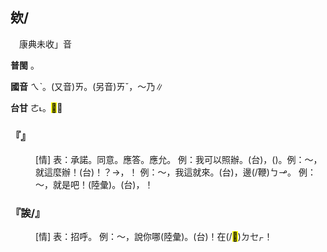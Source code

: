 
==欸/{{ruby|誒|ㄟˋ}}==

　康典未收{{ruby|「|ㄟˋ}}{{ruby|/|ㄝˋ}}」音

'''普閩''' {{ruby|(文)|ㄞ˪}}{{ruby|(白)|ㄜ˪}}。

'''國音''' <rt>ㄟˋ</rt>。(又音)<rt>ㄞ</rt>。(另音)<rt>ㄞˇ</rt>，～乃∥

'''台甘''' <rt>ㄜ˪</rt>。<mark>&#xf93c7;</mark>∥

    

==='''『{{ruby|欸|ㄟˋ}}{{ruby|/|ㄞ}}』'''===
: [情] 表：承諾。同意。應答。應允。 例：我可以照辦。(台){{ruby|<mark>&#xffbfd;</mark>|ㄏㆦ˪}}{{ruby|喔|ㆦ}}，{{ruby|我|ㆣㄨㄚˋ}}{{ruby|會|ㄨㆤ˫}}{{ruby|/|ㆤ˫}}{{ruby|得|ㄉㄧㆵ}}{{ruby|照|ㄐㄧㄠ˪}}({{ruby|汝|ㄌㄧˋ}}{{ruby|講|ㄍㆲˋ}}{{ruby|丌|ㆤ}}{{ruby|來|ㄌㄞˊ}}){{ruby|辦|ㄅㄢ˫}}。例：～，就這麼辦！(台){{ruby|<mark>&#xffbfd;</mark>|ㄏㆦㆷ}}{{ruby|喔|ㆦ}}！{{ruby|抑|ㄧㄚㆷ}}{{ruby|無|ㆠㄜˊ}}{{ruby|照|ㄐㄧㄠ˪}}{{ruby|按|ㄢ}}{{ruby|爾|ㄋㄧ}}{{ruby|/|ㄋㆤ}}{{ruby|辦|ㄅㄢ˫}}{{ruby|那|ㄋㆦ}}？→{{ruby|無|ㆠㄜˊ}}，{{ruby|按|ㄢ˪}}{{ruby|爾|ㄋㄧ}}{{ruby|/|ㄋㆤ}}{{ruby|呢|·ㄋㆦ}}！ 例：～，我這就來。(台){{ruby|欸|ㄨㆤˊ}}，{{ruby|我|ㆣㄨㄚˋ}}{{ruby|連|ㄌㄧㆰ}}邊(/鞭)<rt>ㄅㆪ</rt>{{ruby|來|ㄌㄞˊ}}。 例：～，就是吧！(陸彙)。(台){{ruby|欸|ㄏㆥㆷ}}，{{ruby|敢|ㄍㆩ˪}}{{ruby|是|ㄒㄧ˫}}{{ruby|按|ㄢ˪}}{{ruby|爾|ㄋㄧ}}{{ruby|/|ㄋㆤ}}{{ruby|呢|·ㄋㆦ}}！
    

==='''『誒/{{ruby|唉|ㄟˋ}}』'''===
: [情] 表：招呼。 例：～，說你哪(陸彙)。(台){{ruby|誒|ㄏㆥ˪}}！在(/<mark>&#xf9549;</mark>)<rt>ㄉㆤㆷ</rt>{{ruby|講|ㄍㆲˋ}}{{ruby|汝|·ㄌㄧˋ}}！
    
